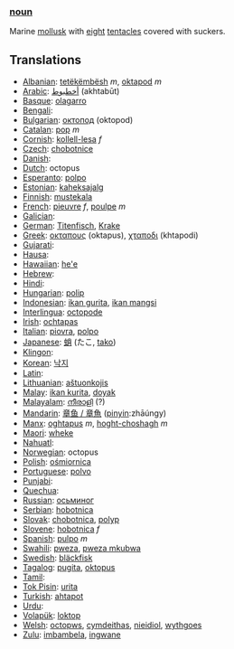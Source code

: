 ===[[noun]]===
Marine [[mollusk]] with [[eight]] [[tentacle]]s covered with suckers.

== Translations ==

*[[Albanian]]: [[tetëkëmbësh]] ''m'', [[oktapod]] ''m'' 
*[[Arabic]]: [[أخطبوط]]	(akhtabūt)
*[[Basque]]: [[olagarro]]	 
*[[Bengali]]: [[]]
*[[Bulgarian]]: [[октопод]] (oktopod)
*[[Catalan]]: [[pop]] ''m''
*[[Cornish]]: [[kollell-lesa]] ''f''
*[[Czech]]: [[chobotnice]]
*[[Danish]]: [[]]
*[[Dutch]]: octopus
*[[Esperanto]]: [[polpo]]
*[[Estonian]]: [[kaheksajalg]]
*[[Finnish]]: [[mustekala]]
*[[French]]: [[pieuvre]] ''f'', [[poulpe]] ''m''
*[[Galician]]: [[]]
*[[German]]: [[Titenfisch]], [[Krake]]
*[[Greek]]: [[οκταπους]] (oktapus), [[χταποδι]] (khtapodi)
*[[Gujarati]]: [[]]
*[[Hausa]]: [[]]
*[[Hawaiian]]: [[he'e]]
*[[Hebrew]]: [[]]	
*[[Hindi]]: [[]]
*[[Hungarian]]: [[polip]]
*[[Indonesian]]: [[ikan gurita]], [[ikan mangsi]]
*[[Interlingua]]: [[octopode]]
*[[Irish]]: [[ochtapas]]
*[[Italian]]: [[piovra]], [[polpo]]
*[[Japanese]]: [[蛸]] (たこ, [[tako]])
*[[Klingon]]: [[]]
*[[Korean]]: [[낙지]]
*[[Latin]]: [[]]
*[[Lithuanian]]: [[aštuonkojis]]
*[[Malay]]: [[ikan kurita]], [[doyak]]
*[[Malayalam]]: [[നീരാളി]] (?)
*[[Mandarin]]: [[章鱼 / 章魚]] ([[pinyin]]:zhāúngy)
*[[Manx]]: [[oghtapus]] ''m'', [[hoght-choshagh]] ''m''
*[[Maori]]: [[wheke]]
*[[Nahuatl]]: [[]]
*[[Norwegian]]: octopus
*[[Polish]]: [[ośmiornica]]
*[[Portuguese]]: [[polvo]]	 
*[[Punjabi]]: [[]]	 
*[[Quechua]]: [[]]
*[[Russian]]: [[осьминог]]
*[[Serbian]]: [[hobotnica]]
*[[Slovak]]: [[chobotnica]], [[polyp]]
*[[Slovene]]: [[hobotnica]] ''f''
*[[Spanish]]: [[pulpo]] ''m''
*[[Swahili]]: [[pweza]], [[pweza mkubwa]]
*[[Swedish]]: [[bläckfisk]]
*[[Tagalog]]: [[pugita]], [[oktopus]]	 
*[[Tamil]]: [[]]
*[[Tok Pisin]]: [[urita]]
*[[Turkish]]: [[ahtapot]]	 
*[[Urdu]]: [[]]	 
*[[Volapük]]: [[loktop]]	 
*[[Welsh]]: [[octopws]], [[cymdeithas]], [[nieidiol]], [[wythgoes]]
*[[Zulu]]: [[imbambela]], [[ingwane]]